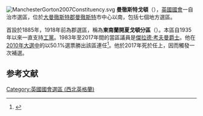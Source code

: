 [[File:ManchesterGorton2007Constituency.svg|right]]
'''曼徹斯特戈頓'''（{{lang-en|Manchester Gorton}}），[[英國|英國]][[英國國會|國會]]一自治市選區，位於[[大曼徹斯特郡|大曼徹斯特郡]][[曼徹斯特|曼徹斯特]]市中心以南，包括七個地方選區。

首設於1885年，1918年前為郡選區，稱為'''東南蘭開夏戈頓分區'''（{{lang|en|South-East Lancashire, Gorton Division}}）。本區自1935年以來一直支持[[工黨_(英國)|工黨]]。1983年至2017年間的當區議員是[[傑拉德·考夫曼|傑拉德·考夫曼爵士]]。他在[[2010年英國大選|2010年大選中]]的以50.1%選票勝出該區連任<ref name="">{{cite news|publisher=[[英國廣播公司|英國廣播公司]]|date=2010年5月7日|title=Election2010/Constituency/Manchester Gorton|url=http://news.bbc.co.uk/1/shared/election2010/results/constituency/c81.stm|accessdate=2010年10月18日|archive-date=2017年9月6日|archive-url=https://web.archive.org/web/20170906043036/http://news.bbc.co.uk/1/shared/election2010/results/constituency/c81.stm|dead-url=no}}</ref>。他於2017年死於任上，因而觸發一次補選。

==参考文献==
<div class="references-small">
<references></references>
</div>

{{DEFAULTSORT:Manchester Gorton (UK Parliament constituency)}}
[[Category:英國國會選區_(西北英格蘭)|Category:英國國會選區 (西北英格蘭)]]